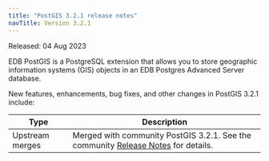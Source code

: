 ```yaml
---
title: "PostGIS 3.2.1 release notes"
navTitle: Version 3.2.1
---
```


Released: 04 Aug 2023

EDB PostGIS is a PostgreSQL extension that allows you to store geographic information systems (GIS) objects in an EDB Postgres Advanced Server database.

New features, enhancements, bug fixes, and other changes in PostGIS 3.2.1 include:

| Type            | Description                                                                                                                                      |
| --------------- | ------------------------------------------------------------------------------------------------------------------------------------------------ |
| Upstream merges | Merged with community PostGIS 3.2.1. See the community [Release Notes](https://postgis.net/docs/release_notes.html#idm43522) for details. |
